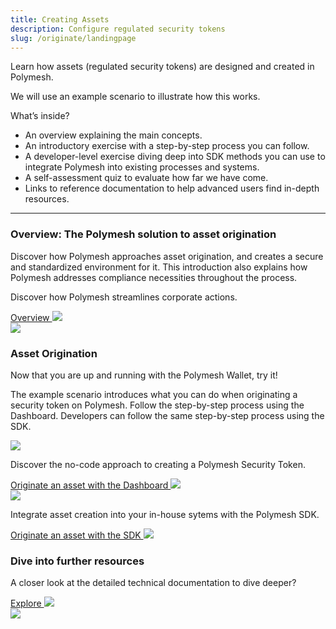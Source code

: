 ```yaml
---
title: Creating Assets
description: Configure regulated security tokens
slug: /originate/landingpage
---
```



Learn how assets (regulated security tokens) are designed and created in Polymesh.

We will use an example scenario to illustrate how this works.

What’s inside?
* An overview explaining the main concepts.
* An introductory exercise with a step-by-step process you can follow.
* A developer-level exercise diving deep into SDK methods you can use to integrate Polymesh into existing processes and systems.
* A self-assessment quiz to evaluate how far we have come.
* Links to reference documentation to help advanced users find in-depth resources.


***

<div class="box-overview-card">
	<div class="content-left">
		<h3>Overview: The Polymesh solution to asset origination</h3>
		<p>Discover how Polymesh approaches asset origination, and creates a secure and standardized environment for it. This introduction also explains how Polymesh addresses compliance necessities throughout the process.</p>
		<p>Discover how Polymesh streamlines corporate actions.</p>
		<a class="action-link" href="/originate/introduction">
			Overview
			<img src="/icon-arrow-right.svg"/>
		</a>
	</div>
	<div class="image-right">
		<img src="/illu-p-screen.svg"/>
	</div>
</div>
<h3>Asset Origination</h3>
Now that you are up and running with the Polymesh Wallet, try it!

The example scenario introduces what you can do when originating a security token on Polymesh. Follow the step-by-step process using the Dashboard. Developers can follow the same step-by-step process using the SDK.

<div class="box-action-cards">
	<div class="content-wrapper">
		<div class="action-card">
			<img class="action-icon" src="/tmpAssets/briefcase-01.svg"/>
			<p>Discover the no-code approach to creating a Polymesh Security Token.</p>
			<a class="action-link" href="/originate/originate-dashboard">
				Originate an asset with the Dashboard
				<img src="/icon-arrow-right.svg"/>
			</a>
		</div>
		<div class="action-card">
			<img class="action-icon" src="/tmpAssets/brackets-01.svg"/>
			<p>Integrate asset creation into your in-house sytems with the Polymesh SDK.</p>
			<a class="action-link" href="/originate/originate-sdk">
				Originate an asset with the SDK
				<img src="/icon-arrow-right.svg"/>
			</a>
		</div>
	</div>
</div>

<div class="box-overview-card">
	<div class="content-left">
		<h3>Dive into further resources</h3>
		<p>A closer look at the detailed technical documentation to dive deeper?</p>
		<a class="action-link" href="#">
			Explore
			<img src="/icon-arrow-right.svg"/>
		</a>
	</div>
	<div class="image-right">
		<img src="/illu-p-code.svg"/>
	</div>
</div>
